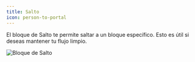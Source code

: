 ```yaml
---
title: Salto
icon: person-to-portal
---
```


El bloque de Salto te permite saltar a un bloque específico. Esto es útil si deseas mantener tu flujo limpio.

<Frame>
  <img src="/images/blocks/logic/jump.jpeg" alt="Bloque de Salto" />
</Frame>
